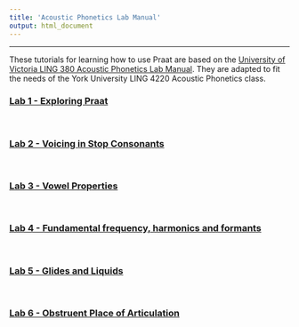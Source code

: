 ```yaml
---
title: 'Acoustic Phonetics Lab Manual'
output: html_document
---
```


-----

These tutorials for learning how to use Praat are based on the [University of Victoria LING 380 Acoustic Phonetics Lab Manual](https://dspace.library.uvic.ca/items/68b5b175-ebd5-4294-b514-48aa2e58ac98). They are adapted to fit the needs of the York University LING 4220 Acoustic Phonetics class.

<h3> [Lab 1 - Exploring Praat](acoustic_phonetics_labs/new_labs/Lab1.html) </h3> 

<br>

<h3> [Lab 2 - Voicing in Stop Consonants](acoustic_phonetics_labs/new_labs/Lab2.html) </h3> 

<br>

<h3> [Lab 3 - Vowel Properties](acoustic_phonetics_labs/new_labs/Lab3.html) </h3> 

<br>

<h3> [Lab 4 - Fundamental frequency, harmonics and formants](acoustic_phonetics_labs/new_labs/Lab4.html) </h3>

<br>

<h3> [Lab 5 - Glides and Liquids](acoustic_phonetics_labs/new_labs/Lab5.html) </h3>

<br>

<h3> [Lab 6 - Obstruent Place of Articulation](acoustic_phonetics_labs/new_labs/Lab6.html) </h3>

<br>

<!-- <h3> [Lab 7 - Phonation Types](acoustic_phonetics_labs/new_labs/Lab7.html) </h3>  -->

<!-- The reading to prepare for this lab is: -->

<!-- * Johnson (2012) Chapter 3. -->

<!-- <br> -->

<!-- <h3> [Lab 8 - Nasals](acoustic_phonetics_labs/new_labs/Lab8.html) </h3>  -->

<!-- The reading to prepare for this lab is: -->

<!-- * Baart (2011) Chapter 4. -->


